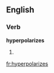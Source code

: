 
==English==

===Verb===
'''hyperpolarizes'''

# {{third-person singular of|[[hyperpolarize]]}}

[[fr:hyperpolarizes]]